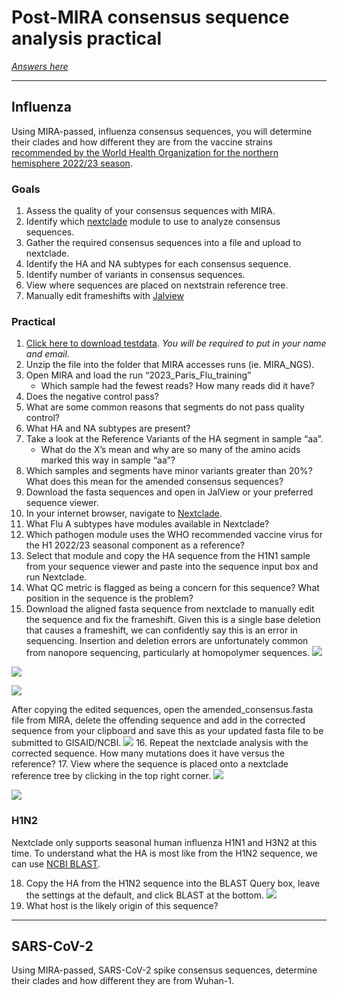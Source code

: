 # Post-MIRA consensus sequence analysis practical
[_Answers here_](./training-answers.html)
<hr>

## Influenza
Using MIRA-passed, influenza consensus sequences, you will determine their clades and how different they are from the 
vaccine strains [recommended by the World Health Organization for the northern hemisphere 2022/23 
season](https://www.who.int/teams/global-influenza-programme/vaccines/who-recommendations).

### Goals
1. Assess the quality of your consensus sequences with MIRA.
2. Identify which [nextclade](https://clades.nextstrain.org/) module to use to analyze consensus sequences.
3. Gather the required consensus sequences into a file and upload to nextclade.
4. Identify the HA and NA subtypes for each consensus sequence.
5. Identify number of variants in consensus sequences.
6. View where sequences are placed on nextstrain reference tree.
7. Manually edit frameshifts with [Jalview](https://www.jalview.org/)

### Practical
1. [Click here to download testdata](https://centersfordiseasecontrol.sharefile.com/d-s4d3bbf8ecfeb4df18ed546c7af8286eb).
_You will be required to put in your name and email._
2. Unzip the file into the folder that MIRA accesses runs (ie. MIRA_NGS).
3. Open MIRA and load the run "2023_Paris_Flu_training"
    * Which sample had the fewest reads? How many reads did it have?
4. Does the negative control pass?
5. What are some common reasons that segments do not pass quality control?
6. What HA and NA subtypes are present?
7. Take a look at the Reference Variants of the HA segment in sample "aa".
    * What do the X's mean and why are so many of the amino acids marked this way in sample "aa"?
8. Which samples and segments have minor variants greater than 20%? What does this mean for the amended consensus sequences?
9. Download the fasta sequences and open in JalView or your preferred sequence viewer.
10. In your internet browser, navigate to [Nextclade](https://clades.nextstrain.org/).
11. What Flu A subtypes have modules available in Nextclade?
12. Which pathogen module uses the WHO recommended vaccine virus for the H1 2022/23 seasonal component as a reference?
13. Select that module and copy the HA sequence from the H1N1 sample from your sequence viewer and paste into the sequence input box and run Nextclade.
14. What QC metric is flagged as being a concern for this sequence? What position in the sequence is the problem?
15. Download the aligned fasta sequence from nextclade to manually edit the sequence and fix the frameshift. Given this is a single base deletion that causes a frameshift, we can confidently say this is an error in sequencing. Insertion and deletion errors are unfortunately common from nanopore sequencing, particularly at homopolymer sequences. 
![](images/post-mira-training-answers-nextclade-dl-alignment.png)

![](images/post-mira-training-answers-jalview-editseq.png)

![](images/post-mira-training-answers-jalview-editseq-n.png)

After copying the edited sequences, open the amended_consensus.fasta file from MIRA, delete the offending sequence and add in the corrected sequence from your clipboard and save this as your updated fasta file to be submitted to GISAID/NCBI.
![](images/post-mira-training-answers-jalview-editseq-paste.png)
16. Repeat the nextclade analysis with the corrected sequence. How many mutations does it have versus the reference?
17. View where the sequence is placed onto a nextclade reference tree by clicking in the top right corner.
![](images/post-mira-training-answers-nextclade-corrected-h1ha-clicktree.png)

![](images/post-mira-training-answers-nextclade-corrected-h1ha-tree.png)

### H1N2
Nextclade only supports seasonal human influenza H1N1 and H3N2 at this time. To understand what the HA is most like from the H1N2 sequence, we can use [NCBI BLAST](https://blast.ncbi.nlm.nih.gov/Blast.cgi?PROGRAM=blastn&BLAST_SPEC=GeoBlast&PAGE_TYPE=BlastSearch).

18. Copy the HA from the H1N2 sequence into the BLAST Query box, leave the settings at the default, and click BLAST at the bottom.
![](images/post-mira-training-answers-blast-input.png)
19. What host is the likely origin of this sequence?

<hr>

## SARS-CoV-2 
Using MIRA-passed, SARS-CoV-2 spike consensus sequences, determine their clades and how different they are from Wuhan-1.
